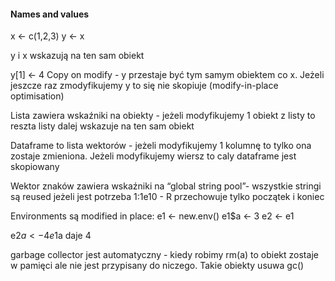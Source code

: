 #### Names and values

x <- c(1,2,3)
y <- x

y i x wskazują na ten sam obiekt

y[1] <- 4
Copy on modify - y przestaje być tym samym obiektem co x. Jeżeli jeszcze raz zmodyfikujemy y to się nie skopiuje (modify-in-place optimisation)

Lista zawiera wskaźniki na obiekty - jeżeli modyfikujemy 1 obiekt z listy to reszta listy dalej wskazuje na ten sam obiekt

Dataframe to lista wektorów - jeżeli modyfikujemy 1 kolumnę to tylko ona zostaje zmieniona. Jeżeli modyfikujemy wiersz to caly dataframe jest skopiowany

Wektor znaków zawiera wskaźniki na "global string pool"- wszystkie stringi są reused jeżeli jest potrzeba
1:1e10 - R przechowuje tylko początek i koniec

Environments są modified in place:
e1 <- new.env()
e1$a <- 3
e2 <- e1

e2$a <- 4
e1$a daje 4

garbage collector jest automatyczny - kiedy robimy rm(a) to obiekt zostaje w pamięci ale nie jest przypisany do niczego. Takie obiekty usuwa gc()
